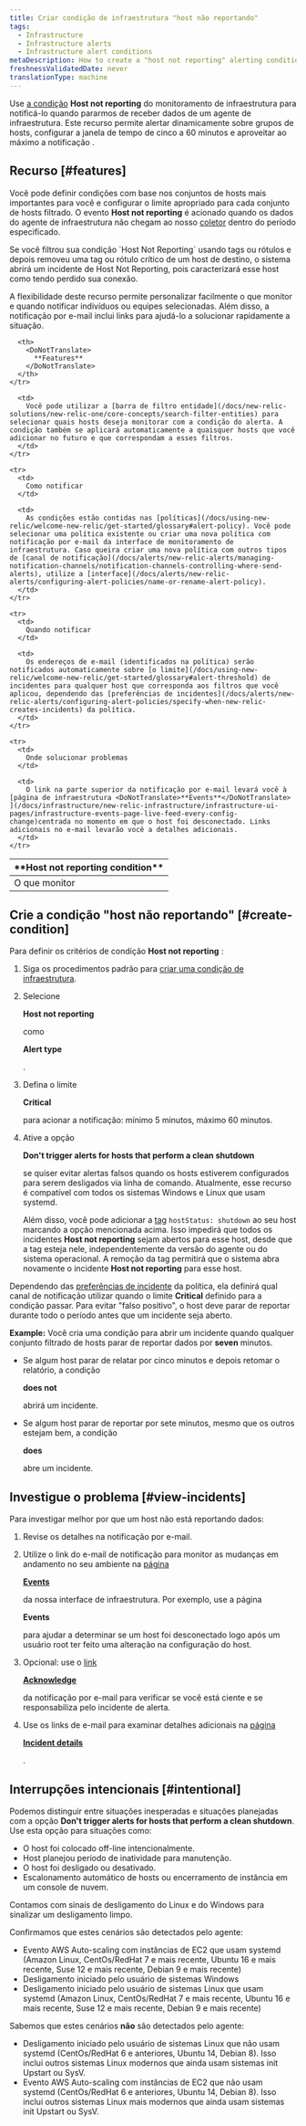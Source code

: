 ```yaml
---
title: Criar condição de infraestrutura "host não reportando"
tags:
  - Infrastructure
  - Infrastructure alerts
  - Infrastructure alert conditions
metaDescription: How to create a "host not reporting" alerting condition for infrastructure monitoring.
freshnessValidatedDate: never
translationType: machine
---
```


Use [a condição](/docs/infrastructure/new-relic-infrastructure/configuration/infrastructure-alerts-add-edit-or-view-host-alert-information) <DoNotTranslate>**Host not reporting**</DoNotTranslate> do monitoramento de infraestrutura para notificá-lo quando pararmos de receber dados de um agente de infraestrutura. Este recurso permite alertar dinamicamente sobre grupos de hosts, configurar a janela de tempo de cinco a 60 minutos e aproveitar ao máximo a notificação <InlinePopover type="alerts"/>.

## Recurso [#features]

Você pode definir condições com base nos conjuntos de hosts mais importantes para você e configurar o limite apropriado para cada conjunto de hosts filtrado. O evento <DoNotTranslate>**Host not reporting**</DoNotTranslate> é acionado quando os dados do agente de infraestrutura não chegam ao nosso [coletor](/docs/accounts-partnerships/education/getting-started-new-relic/glossary#collector) dentro do período especificado.

<Callout variant="caution">
  Se você filtrou sua condição `Host Not Reporting` usando tags ou rótulos e depois removeu uma tag ou rótulo crítico de um host de destino, o sistema abrirá um incidente de Host Not Reporting, pois caracterizará esse host como tendo perdido sua conexão.
</Callout>

A flexibilidade deste recurso permite personalizar facilmente o que monitor e quando notificar indivíduos ou equipes selecionadas. Além disso, a notificação por e-mail inclui links para ajudá-lo a solucionar rapidamente a situação.

<table>
  <thead>
    <tr>
      <th style={{ width: "200px" }}>
        <DoNotTranslate>
          **Host not reporting condition**
        </DoNotTranslate>
      </th>

      <th>
        <DoNotTranslate>
          **Features**
        </DoNotTranslate>
      </th>
    </tr>
  </thead>

  <tbody>
    <tr>
      <td>
        O que monitor
      </td>

      <td>
        Você pode utilizar a [barra de filtro entidade](/docs/new-relic-solutions/new-relic-one/core-concepts/search-filter-entities) para selecionar quais hosts deseja monitorar com a condição do alerta. A condição também se aplicará automaticamente a quaisquer hosts que você adicionar no futuro e que correspondam a esses filtros.
      </td>
    </tr>

    <tr>
      <td>
        Como notificar
      </td>

      <td>
        As condições estão contidas nas [políticas](/docs/using-new-relic/welcome-new-relic/get-started/glossary#alert-policy). Você pode selecionar uma política existente ou criar uma nova política com notificação por e-mail da interface de monitoramento de infraestrutura. Caso queira criar uma nova política com outros tipos de [canal de notificação](/docs/alerts/new-relic-alerts/managing-notification-channels/notification-channels-controlling-where-send-alerts), utilize a [interface](/docs/alerts/new-relic-alerts/configuring-alert-policies/name-or-rename-alert-policy).
      </td>
    </tr>

    <tr>
      <td>
        Quando notificar
      </td>

      <td>
        Os endereços de e-mail (identificados na política) serão notificados automaticamente sobre [o limite](/docs/using-new-relic/welcome-new-relic/get-started/glossary#alert-threshold) de incidentes para qualquer host que corresponda aos filtros que você aplicou, dependendo das [preferências de incidentes](/docs/alerts/new-relic-alerts/configuring-alert-policies/specify-when-new-relic-creates-incidents) da política.
      </td>
    </tr>

    <tr>
      <td>
        Onde solucionar problemas
      </td>

      <td>
        O link na parte superior da notificação por e-mail levará você à [página de infraestrutura <DoNotTranslate>**Events**</DoNotTranslate> ](/docs/infrastructure/new-relic-infrastructure/infrastructure-ui-pages/infrastructure-events-page-live-feed-every-config-change)centrada no momento em que o host foi desconectado. Links adicionais no e-mail levarão você a detalhes adicionais.
      </td>
    </tr>
  </tbody>
</table>

## Crie a condição "host não reportando" [#create-condition]

Para definir os critérios de condição <DoNotTranslate>**Host not reporting**</DoNotTranslate> :

1. Siga os procedimentos padrão para [criar uma condição de infraestrutura](/docs/infrastructure/new-relic-infrastructure/configuration/infrastructure-alerts-add-edit-or-view-host-alert-information).

2. Selecione

   <DoNotTranslate>**Host not reporting**</DoNotTranslate>

   como

   <DoNotTranslate>**Alert type**</DoNotTranslate>

   .

3. Defina o limite

   <DoNotTranslate>**Critical**</DoNotTranslate>

   para acionar a notificação: mínimo 5 minutos, máximo 60 minutos.

4. Ative a opção

   <DoNotTranslate>**Don't trigger alerts for hosts that perform a clean shutdown**</DoNotTranslate>

   se quiser evitar alertas falsos quando os hosts estiverem configurados para serem desligados via linha de comando. Atualmente, esse recurso é compatível com todos os sistemas Windows e Linux que usam systemd.

   <Callout variant="tip">Além disso, você pode adicionar a [tag](/docs/new-relic-one/use-new-relic-one/core-concepts/use-tags-help-organize-find-your-data/) `hostStatus: shutdown` ao seu host marcando a opção mencionada acima. Isso impedirá que todos os incidentes <DoNotTranslate>**Host not reporting**</DoNotTranslate> sejam abertos para esse host, desde que a tag esteja nele, independentemente da versão do agente ou do sistema operacional. A remoção da tag permitirá que o sistema abra novamente o incidente <DoNotTranslate>**Host not reporting**</DoNotTranslate> para esse host.</Callout>

Dependendo das [preferências de incidente](/docs/alerts/new-relic-alerts/configuring-alert-policies/specify-when-new-relic-creates-incidents) da política, ela definirá qual canal de notificação utilizar quando o limite <DoNotTranslate>**Critical**</DoNotTranslate> definido para a condição passar. Para evitar "falso positivo", o host deve parar de reportar durante todo o período antes que um incidente seja aberto.

<DoNotTranslate>**Example:**</DoNotTranslate> Você cria uma condição para abrir um incidente quando qualquer conjunto filtrado de hosts parar de reportar dados por <DoNotTranslate>**seven**</DoNotTranslate> minutos.

* Se algum host parar de relatar por cinco minutos e depois retomar o relatório, a condição

  <DoNotTranslate>**does not**</DoNotTranslate>

  abrirá um incidente.

* Se algum host parar de reportar por sete minutos, mesmo que os outros estejam bem, a condição

  <DoNotTranslate>**does**</DoNotTranslate>

  abre um incidente.

## Investigue o problema [#view-incidents]

Para investigar melhor por que um host não está reportando dados:

1. Revise os detalhes na notificação por e-mail.

2. Utilize o link do e-mail de notificação para monitor as mudanças em andamento no seu ambiente na [página](/docs/infrastructure/new-relic-infrastructure/infrastructure-ui-pages/infrastructure-events-page-live-feed-every-config-change)

   <DoNotTranslate>[**Events**](/docs/infrastructure/new-relic-infrastructure/infrastructure-ui-pages/infrastructure-events-page-live-feed-every-config-change)</DoNotTranslate>

   [ ](/docs/infrastructure/new-relic-infrastructure/infrastructure-ui-pages/infrastructure-events-page-live-feed-every-config-change)da nossa interface de infraestrutura. Por exemplo, use a página

   <DoNotTranslate>**Events**</DoNotTranslate>

   para ajudar a determinar se um host foi desconectado logo após um usuário root ter feito uma alteração na configuração do host.

3. Opcional: use o [link](/docs/alerts/new-relic-alerts/reviewing-alert-incidents/acknowledge-alert-incidents)

   <DoNotTranslate>[**Acknowledge**](/docs/alerts/new-relic-alerts/reviewing-alert-incidents/acknowledge-alert-incidents)</DoNotTranslate>

   [ ](/docs/alerts/new-relic-alerts/reviewing-alert-incidents/acknowledge-alert-incidents)da notificação por e-mail para verificar se você está ciente e se responsabiliza pelo incidente de alerta.

4. Use os links de e-mail para examinar detalhes adicionais na [página](/docs/alerts-applied-intelligence/new-relic-alerts/alert-incidents/view-event-details-incidents)

   <DoNotTranslate>[**Incident details**](/docs/alerts-applied-intelligence/new-relic-alerts/alert-incidents/view-event-details-incidents)</DoNotTranslate>

   [ ](/docs/alerts-applied-intelligence/new-relic-alerts/alert-incidents/view-event-details-incidents).

## Interrupções intencionais [#intentional]

Podemos distinguir entre situações inesperadas e situações planejadas com a opção <DoNotTranslate>**Don't trigger alerts for hosts that perform a clean shutdown**</DoNotTranslate>. Use esta opção para situações como:

* O host foi colocado off-line intencionalmente.
* Host planejou período de inatividade para manutenção.
* O host foi desligado ou desativado.
* Escalonamento automático de hosts ou encerramento de instância em um console de nuvem.

Contamos com sinais de desligamento do Linux e do Windows para sinalizar um desligamento limpo.

Confirmamos que estes cenários são detectados pelo agente:

* Evento AWS Auto-scaling com instâncias de EC2 que usam systemd (Amazon Linux, CentOs/RedHat 7 e mais recente, Ubuntu 16 e mais recente, Suse 12 e mais recente, Debian 9 e mais recente)
* Desligamento iniciado pelo usuário de sistemas Windows
* Desligamento iniciado pelo usuário de sistemas Linux que usam systemd (Amazon Linux, CentOs/RedHat 7 e mais recente, Ubuntu 16 e mais recente, Suse 12 e mais recente, Debian 9 e mais recente)

Sabemos que estes cenários **não** são detectados pelo agente:

* Desligamento iniciado pelo usuário de sistemas Linux que não usam systemd (CentOs/RedHat 6 e anteriores, Ubuntu 14, Debian 8). Isso inclui outros sistemas Linux modernos que ainda usam sistemas init Upstart ou SysV.
* Evento AWS Auto-scaling com instâncias de EC2 que não usam systemd (CentOs/RedHat 6 e anteriores, Ubuntu 14, Debian 8). Isso inclui outros sistemas Linux mais modernos que ainda usam sistemas init Upstart ou SysV.